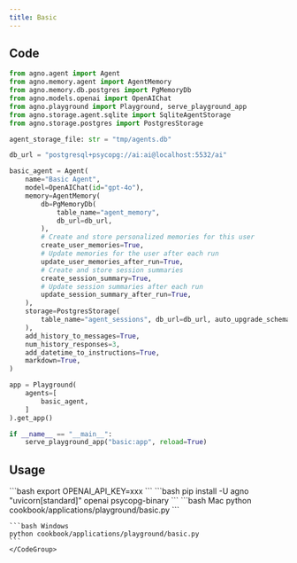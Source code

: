 ```yaml
---
title: Basic
---
```


## Code

```python cookbook/applications/playground/basic.py
from agno.agent import Agent
from agno.memory.agent import AgentMemory
from agno.memory.db.postgres import PgMemoryDb
from agno.models.openai import OpenAIChat
from agno.playground import Playground, serve_playground_app
from agno.storage.agent.sqlite import SqliteAgentStorage
from agno.storage.postgres import PostgresStorage

agent_storage_file: str = "tmp/agents.db"

db_url = "postgresql+psycopg://ai:ai@localhost:5532/ai"

basic_agent = Agent(
    name="Basic Agent",
    model=OpenAIChat(id="gpt-4o"),
    memory=AgentMemory(
        db=PgMemoryDb(
            table_name="agent_memory",
            db_url=db_url,
        ),
        # Create and store personalized memories for this user
        create_user_memories=True,
        # Update memories for the user after each run
        update_user_memories_after_run=True,
        # Create and store session summaries
        create_session_summary=True,
        # Update session summaries after each run
        update_session_summary_after_run=True,
    ),
    storage=PostgresStorage(
        table_name="agent_sessions", db_url=db_url, auto_upgrade_schema=True
    ),
    add_history_to_messages=True,
    num_history_responses=3,
    add_datetime_to_instructions=True,
    markdown=True,
)

app = Playground(
    agents=[
        basic_agent,
    ]
).get_app()

if __name__ == "__main__":
    serve_playground_app("basic:app", reload=True)

```

## Usage

<Steps>
  <Snippet file="create-venv-step.mdx" />

  <Step title="Set your API key">
    ```bash
    export OPENAI_API_KEY=xxx
    ```
  </Step>

  <Step title="Install libraries">
    ```bash
    pip install -U agno "uvicorn[standard]" openai psycopg-binary
    ```
  </Step>

  <Step title="Run Agent">
    <CodeGroup>
    ```bash Mac
    python cookbook/applications/playground/basic.py
    ```

    ```bash Windows
    python cookbook/applications/playground/basic.py
    ```
    </CodeGroup>
  </Step>
</Steps> 
